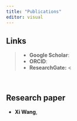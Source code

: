 ```yaml
---
title: "Publications"
editor: visual
---
```


::: callout-note
## Links

> -   **Google Scholar**:
> -   **ORCID**:
> -   **ResearchGate:** \<
:::

 

## Research paper

-   **Xi Wang**,